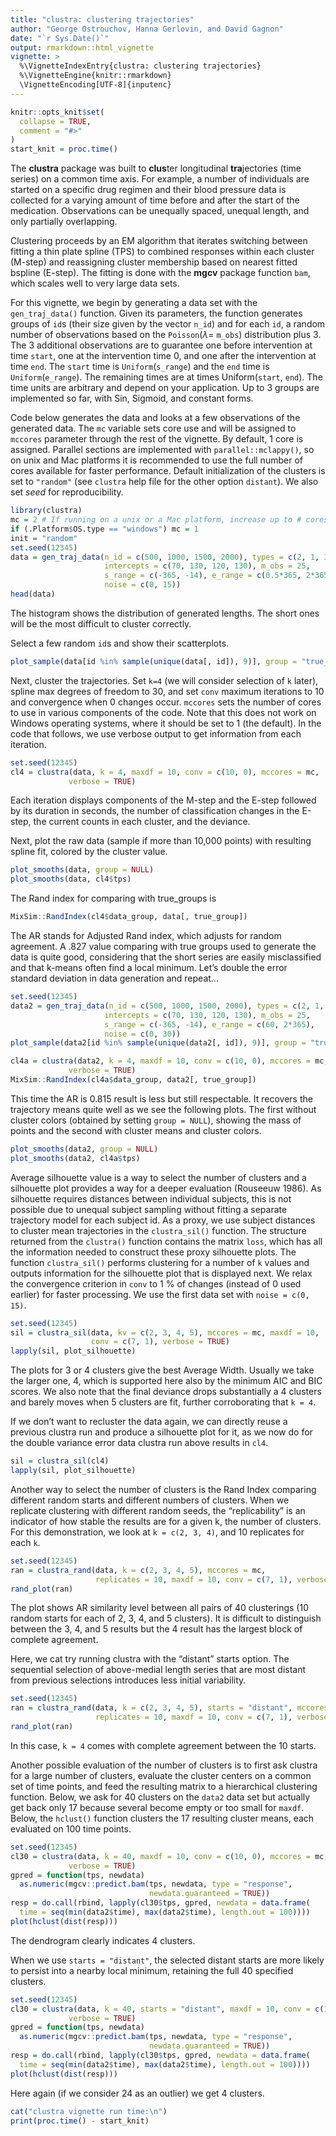 ```yaml
---
title: "clustra: clustering trajectories"
author: "George Ostrouchov, Hanna Gerlovin, and David Gagnon"
date: "`r Sys.Date()`"
output: rmarkdown::html_vignette
vignette: >
  %\VignetteIndexEntry{clustra: clustering trajectories}
  %\VignetteEngine{knitr::rmarkdown}
  \VignetteEncoding[UTF-8]{inputenc}
---
```


```r
knitr::opts_knit$set(
  collapse = TRUE,
  comment = "#>"
)
start_knit = proc.time()
```
The **clustra** package was built to **clus**ter longitudinal **tra**jectories (time series) on a common time axis. For example, a number of individuals are started on a specific drug regimen and their blood pressure data is collected for a varying amount of time before and after the start of the medication. Observations can be unequally spaced, unequal length, and only partially overlapping.  

Clustering proceeds by an EM algorithm that iterates switching between fitting a thin plate spline (TPS) to combined responses within each cluster (M-step) and reassigning cluster membership based on nearest fitted bspline (E-step). The fitting is done with the **mgcv** package function `bam`, which scales well to very large data sets.

For this vignette, we begin by generating a data set with the `gen_traj_data()` function. Given its parameters, the function generates groups of `id`s (their size given by the vector `n_id`) and for each `id`, a random number of observations based on the `Poisson`($\lambda =$ `m_obs`) distribution plus 3. The 3 additional observations are to guarantee one before intervention at time `start`, one at the intervention time 0, and one after the intervention at time `end`. The `start` time is `Uniform`(`s_range`) and the `end` time is `Uniform`(`e_range`). The remaining times are at times Uniform(`start`, `end`). The time units are arbitrary and depend on your application. Up to 3 groups are implemented so far, with Sin, Sigmoid, and constant forms. 

Code below generates the data and looks at a few observations of the generated data. The `mc` variable sets core use and will be assigned to `mccores` parameter through the rest of the vignette. By default, 1 core is assigned. Parallel sections are implemented with `parallel::mclappy()`, so on unix and Mac platforms it is recommended to use the full number of cores available for faster performance. Default initialization of the clusters is set to `"random"` (see `clustra` help file for the other option `distant`). We also set *seed* for reproducibility.
```r
library(clustra)
mc = 2 # If running on a unix or a Mac platform, increase up to # cores
if (.Platform$OS.type == "windows") mc = 1
init = "random"
set.seed(12345)
data = gen_traj_data(n_id = c(500, 1000, 1500, 2000), types = c(2, 1, 3, 2), 
                     intercepts = c(70, 130, 120, 130), m_obs = 25, 
                     s_range = c(-365, -14), e_range = c(0.5*365, 2*365),
                     noise = c(0, 15))
head(data)
```
The histogram shows the distribution of generated lengths. The short ones will be the most difficult to cluster correctly.

Select a few random `id`s and show their scatterplots.
```r
plot_sample(data[id %in% sample(unique(data[, id]), 9)], group = "true_group")
```
Next, cluster the trajectories. Set `k=4` (we will consider selection of `k` later), spline max degrees of freedom to 30, and set `conv` maximum iterations to 10 and convergence when 0 changes occur. `mccores` sets the number of cores to use in various components of the code. Note that this does not work on Windows operating systems, where it should be set to 1 (the default). In the code that follows, we use verbose output to get information from each iteration.
```r
set.seed(12345)
cl4 = clustra(data, k = 4, maxdf = 10, conv = c(10, 0), mccores = mc,
             verbose = TRUE)
```
Each iteration displays components of the M-step and the E-step followed by its duration in seconds, the number of classification changes in the E-step, the current counts in each cluster, and the deviance.

Next, plot the raw data (sample if more than 10,000 points) with resulting spline fit, colored by the cluster value.
```r
plot_smooths(data, group = NULL)
plot_smooths(data, cl4$tps)
```
The Rand index for comparing with true_groups is
```r
MixSim::RandIndex(cl4$data_group, data[, true_group])
```
The AR stands for Adjusted Rand index, which adjusts for random agreement. A .827 value comparing with true groups used to generate the data is quite good, considering that the short series are easily misclassified and that k-means often find a local minimum. Let's double the error standard deviation in data generation and repeat...
```r
set.seed(12345)
data2 = gen_traj_data(n_id = c(500, 1000, 1500, 2000), types = c(2, 1, 3, 2), 
                     intercepts = c(70, 130, 120, 130), m_obs = 25,
                     s_range = c(-365, -14), e_range = c(60, 2*365), 
                     noise = c(0, 30))
plot_sample(data2[id %in% sample(unique(data2[, id]), 9)], group = "true_group")

cl4a = clustra(data2, k = 4, maxdf = 10, conv = c(10, 0), mccores = mc,
             verbose = TRUE)
MixSim::RandIndex(cl4a$data_group, data2[, true_group])
```
This time the AR is 0.815 result is less but still respectable. It recovers the trajectory means quite well as we see the following plots. The first without cluster colors (obtained by setting `group = NULL`), showing the mass of points and the second with cluster means and cluster colors.
```r
plot_smooths(data2, group = NULL)
plot_smooths(data2, cl4a$tps)
```

Average silhouette value is a way to select the number of clusters and a silhouette plot provides a way for a deeper evaluation (Rouseeuw 1986). As silhouette requires distances between individual subjects, this is not possible due to unequal subject sampling without fitting a separate trajectory model for each subject id. As a proxy, we use subject distances to cluster mean trajectories in the `clustra_sil()` function. The structure returned from the `clustra()` function contains the matrix `loss`, which has all the information needed to construct these proxy silhouette plots. The function `clustra_sil()` performs clustering for a number of `k` values and outputs information for the silhouette plot that is displayed next. We relax the convergence criterion in `conv` to 1 % of changes (instead of 0 used earlier) for faster processing. We use the first data set with `noise = c(0, 15)`.
```r
set.seed(12345)
sil = clustra_sil(data, kv = c(2, 3, 4, 5), mccores = mc, maxdf = 10,
                  conv = c(7, 1), verbose = TRUE)
lapply(sil, plot_silhouette)
```
The plots for 3 or 4 clusters give the best Average Width. Usually we take the larger one, 4, which is supported here also by the minimum AIC and BIC scores. We also note that the final deviance drops substantially a 4 clusters and barely moves when 5 clusters are fit, further corroborating that `k = 4`.

If we don't want to recluster the data again, we can directly reuse a previous clustra run and produce a silhouette plot for it, as we now do for the double variance error data clustra run above results in `cl4`.
```r
sil = clustra_sil(cl4)
lapply(sil, plot_silhouette)
```

Another way to select the number of clusters is the Rand Index comparing different random starts and different numbers of clusters. When we replicate clustering with different random seeds, the "replicability" is an indicator of how stable the results are for a given k, the number of clusters. For this demonstration, we look at `k = c(2, 3, 4)`, and 10 replicates for each `k`.
```r
set.seed(12345)
ran = clustra_rand(data, k = c(2, 3, 4, 5), mccores = mc,
                   replicates = 10, maxdf = 10, conv = c(7, 1), verbose = TRUE)
rand_plot(ran)
```
The plot shows AR similarity level between all pairs of 40 clusterings (10 random starts for each of 2, 3, 4, and 5 clusters). It is difficult to distinguish between the 3, 4, and 5 results but the 4 result has the largest block of complete agreement.

Here, we cat try running clustra with the "distant" starts option. The sequential selection of above-medial length series that are most distant from previous selections introduces less initial variability.
```r
set.seed(12345)
ran = clustra_rand(data, k = c(2, 3, 4, 5), starts = "distant", mccores = mc,
                   replicates = 10, maxdf = 10, conv = c(7, 1), verbose = TRUE)
rand_plot(ran)
```
In this case, `k = 4` comes with complete agreement between the 10 starts.

Another possible evaluation of the number of clusters is to first ask clustra for a large number of clusters, evaluate the cluster centers on a common set of time points, and feed the resulting matrix to a hierarchical clustering function. Below, we ask for 40 clusters on the `data2` data set but actually get back only 17 because several become empty or too small for `maxdf`. Below, the `hclust()` function clusters the 17 resulting cluster means, each evaluated on 100 time points.
```r
set.seed(12345)
cl30 = clustra(data, k = 40, maxdf = 10, conv = c(10, 0), mccores = mc,
             verbose = TRUE)
gpred = function(tps, newdata) 
  as.numeric(mgcv::predict.bam(tps, newdata, type = "response",
                               newdata.guaranteed = TRUE))
resp = do.call(rbind, lapply(cl30$tps, gpred, newdata = data.frame(
  time = seq(min(data2$time), max(data2$time), length.out = 100))))
plot(hclust(dist(resp)))
```
The dendrogram clearly indicates 4 clusters.

When we use `starts = "distant"`, the selected distant starts are more likely to persist into a nearby local minimum, retaining the full 40 specified clusters.
```r
set.seed(12345)
cl30 = clustra(data, k = 40, starts = "distant", maxdf = 10, conv = c(10, 0), mccores = mc,
             verbose = TRUE)
gpred = function(tps, newdata) 
  as.numeric(mgcv::predict.bam(tps, newdata, type = "response",
                               newdata.guaranteed = TRUE))
resp = do.call(rbind, lapply(cl30$tps, gpred, newdata = data.frame(
  time = seq(min(data2$time), max(data2$time), length.out = 100))))
plot(hclust(dist(resp)))
```
Here again (if we consider 24 as an outlier) we get 4 clusters.

```r
cat("clustra vignette run time:\n")
print(proc.time() - start_knit)
```
